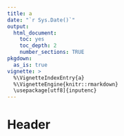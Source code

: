 ```yaml
---
title: a
date: "`r Sys.Date()`"
output: 
  html_document:
    toc: yes
    toc_depth: 2
    number_sections: TRUE
pkgdown:
  as_is: true
vignette: >
  %\VignetteIndexEntry{a}
  %\VignetteEngine{knitr::rmarkdown}
  \usepackage[utf8]{inputenc}
---
```


# Header

